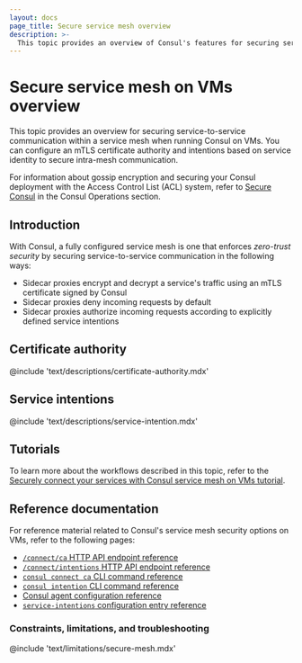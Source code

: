 ```yaml
---
layout: docs
page_title: Secure service mesh overview
description: >-
  This topic provides an overview of Consul's features for securing service mesh communication when running Consul on virtual machines (VMs). Consul enforces zero-trust security using a built-in mTLS certificate authority (CA) and service intentions.
---
```


# Secure service mesh on VMs overview

This topic provides an overview for securing service-to-service communication within a service mesh when running Consul on VMs. You can configure an mTLS certificate authority and intentions based on service identity to secure intra-mesh communication.

For information about gossip encryption and securing your Consul deployment with the Access Control List (ACL) system, refer to [Secure Consul](/consul/docs/secure) in the Consul Operations section.

## Introduction

With Consul, a fully configured service mesh is one that enforces _zero-trust security_ by securing service-to-service communication in the following ways:

- Sidecar proxies encrypt and decrypt a service's traffic using an mTLS certificate signed by Consul
- Sidecar proxies deny incoming requests by default
- Sidecar proxies authorize incoming requests according to explicitly defined service intentions

## Certificate authority

@include 'text/descriptions/certificate-authority.mdx'

## Service intentions

@include 'text/descriptions/service-intention.mdx'

## Tutorials

To learn more about the workflows described in this topic, refer to the [Securely connect your services with Consul service mesh on VMs tutorial](/consul/tutorials/get-started-vms/virtual-machine-gs-service-mesh).

## Reference documentation

For reference material related to Consul's service mesh security options on VMs, refer to the following pages:

- [`/connect/ca` HTTP API endpoint reference](/consul/api-docs/connect/ca)
- [`/connect/intentions` HTTP API endpoint reference](/consul/api-docs/connect/intentions)
- [`consul connect ca` CLI command reference](/consul/commands/connect/ca)
- [`consul intention` CLI command reference](/consul/commands/intention)
- [Consul agent configuration reference](/consul/docs/reference/agent/configuration-file)
- [`service-intentions` configuration entry reference](/consul/docs/reference/config-entry/service-intentions)

### Constraints, limitations, and troubleshooting

@include 'text/limitations/secure-mesh.mdx'